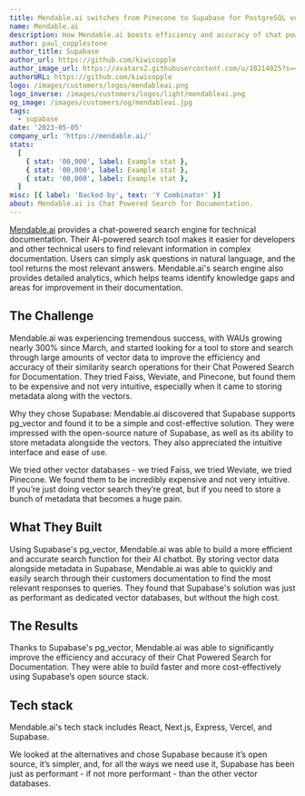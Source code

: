 ```yaml
---
title: Mendable.ai switches from Pinecone to Supabase for PostgreSQL vector embeddings.
name: Mendable.ai
description: How Mendable.ai boosts efficiency and accuracy of chat powered search for documentation using Supabase with pg_vector.
author: paul_copplestone
author_title: Supabase
author_url: https://github.com/kiwicopple
author_image_url: https://avatars2.githubusercontent.com/u/10214025?s=400&u=c6775be2ae667e2acae3ccd347fed62bb3f5b3e7&v=4
authorURL: https://github.com/kiwicopple
logo: /images/customers/logos/mendableai.png
logo_inverse: /images/customers/logos/light/mendableai.png
og_image: /images/customers/og/mendableai.jpg
tags:
  - supabase
date: '2023-05-05'
company_url: 'https://mendable.ai/'
stats:
  [
    { stat: '00,000', label: Example stat },
    { stat: '00,000', label: Example stat },
    { stat: '00,000', label: Example stat },
  ]
misc: [{ label: 'Backed by', text: 'Y Combinator' }]
about: Mendable.ai is Chat Powered Search for Documentation.
---
```


[Mendable.ai](http://mendable.ai/) provides a chat-powered search engine for technical documentation. Their AI-powered search tool makes it easier for developers and other technical users to find relevant information in complex documentation. Users can simply ask questions in natural language, and the tool returns the most relevant answers. Mendable.ai's search engine also provides detailed analytics, which helps teams identify knowledge gaps and areas for improvement in their documentation.

## The Challenge

Mendable.ai was experiencing tremendous success, with WAUs growing nearly 300% since March, and started looking for a tool to store and search through large amounts of vector data to improve the efficiency and accuracy of their similarity search operations for their Chat Powered Search for Documentation. They tried Faiss, Weviate, and Pinecone, but found them to be expensive and not very intuitive, especially when it came to storing metadata along with the vectors.

Why they chose Supabase:
Mendable.ai discovered that Supabase supports pg_vector and found it to be a simple and cost-effective solution. They were impressed with the open-source nature of Supabase, as well as its ability to store metadata alongside the vectors. They also appreciated the intuitive interface and ease of use.

<Quote img="caleb-peffer.jpg" caption="Caleb Peffer - CEO, Mendable.ai">
  We tried other vector databases - we tried Faiss, we tried Weviate, we tried Pinecone. We found them to be incredibly expensive and not very intuitive. If you’re just doing vector search they’re great, but if you need to store a bunch of metadata that becomes a huge pain. 
</Quote>

## What They Built

Using Supabase's pg_vector, Mendable.ai was able to build a more efficient and accurate search function for their AI chatbot. By storing vector data alongside metadata in Supabase, Mendable.ai was able to quickly and easily search through their customers documentation to find the most relevant responses to queries. They found that Supabase's solution was just as performant as dedicated vector databases, but without the high cost.

## The Results

Thanks to Supabase's pg_vector, Mendable.ai was able to significantly improve the efficiency and accuracy of their Chat Powered Search for Documentation. They were able to build faster and more cost-effectively using Supabase’s open source stack.

## Tech stack

Mendable.ai's tech stack includes React, Next.js, Express, Vercel, and Supabase.

<Quote img="caleb-peffer.jpg" caption="Caleb Peffer - CEO, Mendable.ai">
  We looked at the alternatives and chose Supabase because it’s open source, it’s simpler, and, for all the ways we need use it, Supabase has been just as performant - if not more performant - than the other vector databases.
</Quote>
